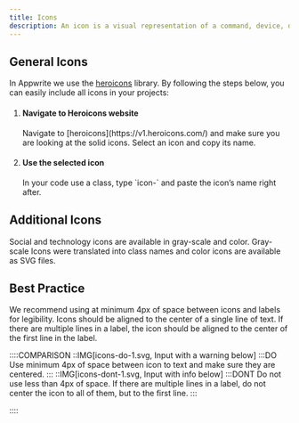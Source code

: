 ```yaml
---
title: Icons
description: An icon is a visual representation of a command, device, directory, or common action.
---
```



## General Icons

In Appwrite we use the [heroicons](https://v1.heroicons.com/) library. By following the steps below, you can easily include all icons in your projects:

<ol class="numeric-list u-margin-block-start-24">
  <li class="order-list-item">
    <div class="order-list-content">
      <div>
        <h4 class="u-bold">Navigate to Heroicons website</h4>
        <span>
          Navigate to [heroicons](https://v1.heroicons.com/) and make sure you
          are looking at the solid icons. Select an icon and copy its name.
        </span>
      </div>
    </div>
  </li>
  <li class="order-list-item">
    <div class="order-list-content">
      <div>
        <h4 class="u-bold">Use the selected icon</h4>
        <span>
          In your code use a class, type `icon-` and paste the icon’s name right
          after.
        </span>
      </div>
    </div>
  </li>
</ol>

## Additional Icons

Social and technology icons are available in gray-scale and color. Gray-scale Icons were translated into class names and color icons are available as SVG files.

<Icons />

## Best Practice

We recommend using at minimum 4px of space between icons and labels for
legibility. Icons should be aligned to the center of a single line of text. If
there are multiple lines in a label, the icon should be aligned to the center
of the first line in the label.

::::COMPARISON
::IMG[icons-do-1.svg, Input with a warning below]
:::DO
Use minimum 4px of space between icon to text and make sure they are centered.
:::
::IMG[icons-dont-1.svg, Input with info below]
:::DONT
Do not use less than 4px of space. If there are multiple lines in a label, do not center the icon to all of them, but to the first line.
:::

::::

